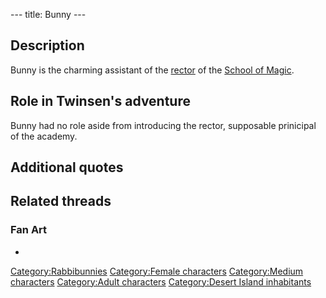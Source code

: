---
title: Bunny
---

{{Character|
Name=Bunny|
Image=LABUNNY.jpg|
Race=[[Rabbibunny]]|
Gender=Female|
Size=Medium|
Age=Adult}}

{{Quote|
Quote=Hello!! Allow me to introduce the Grand Rector of the School of Magic!|
Character=Bunny}}

==Description==
Bunny is the charming assistant of the [[Mentor of the School of Magic|rector]] of the [[School of Magic]].

==Role in Twinsen's adventure==
Bunny had no role aside from introducing the rector, supposable prinicipal of the academy.

==Additional quotes==
{{Quote|
Quote=A pleasant stay in our magnificant School of Magic!!|
Character=Bunny}}
{{Quote|
Quote=Oh, these dreadfully dull Esmers are simply everywhere. Except here, fortunately. I believe they haven't found the school yet.|
Character=Bunny}}

==Related threads==
===Fan Art===
* {{post|id=271795|title=Edited Film Pictures}}

[[Category:Rabbibunnies]]
[[Category:Female characters]]
[[Category:Medium characters]]
[[Category:Adult characters]]
[[Category:Desert Island inhabitants]]